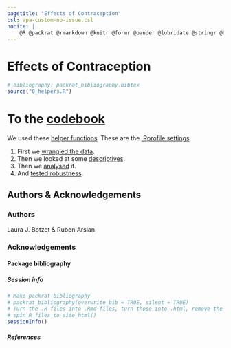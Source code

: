 ```yaml
---
pagetitle: "Effects of Contraception"
csl: apa-custom-no-issue.csl
nocite: |
    @R @packrat @rmarkdown @knitr @formr @pander @lubridate @stringr @broom @effects @ggplot2 @tidyr @svglite @dplyr @reshape2 @lmerTest @devtools @formatR @lazyeval @scales @car @xlsx @lme4
---
```

 
# Effects of Contraception {.tabset .tabset-sticky}

```r
# bibliography: packrat_bibliography.bibtex
source("0_helpers.R")
```

# To the [codebook](2_codebook.html)


We used these [helper functions](0_helpers.html). These are the [.Rprofile settings](.Rprofile.html).

1. First we [wrangled the data](0_import_data.html).
2. Then we looked at some [descriptives](1_descriptives.html).
3. Then we [analysed](2_analyses.html) it.
3. And [tested robustness](3_robustness_analyses_new.html).

## Authors & Acknowledgements {.tabset .tabset-sticky}

### Authors
Laura J. Botzet & Ruben Arslan

### Acknowledgements {.active}


#### Package bibliography {.tabset .tabset-sticky}

##### Session info
```r
# Make packrat bibliography
# packrat_bibliography(overwrite_bib = TRUE, silent = TRUE)
# Turn the .R files into .Rmd files, turn those into .html, remove the .Rmd files
# spin_R_files_to_site_html()
sessionInfo()
```

##### References {.active}

